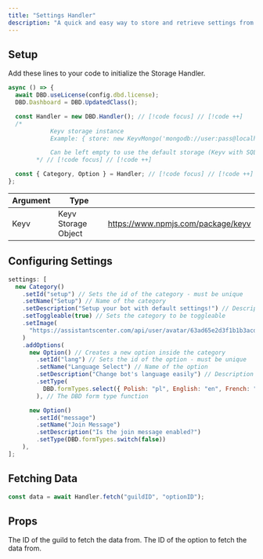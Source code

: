 ```yaml
---
title: "Settings Handler"
description: "A quick and easy way to store and retrieve settings from your dashboard."
---
```


## Setup

Add these lines to your code to initialize the Storage Handler.

```js
async () => {
  await DBD.useLicense(config.dbd.license);
  DBD.Dashboard = DBD.UpdatedClass();

  const Handler = new DBD.Handler(); // [!code focus] // [!code ++]
  /*
            Keyv storage instance
            Example: { store: new KeyvMongo('mongodb://user:pass@localhost:27017/dbname') }

            Can be left empty to use the default storage (Keyv with SQLite)
        */ // [!code focus] // [!code ++]

  const { Category, Option } = Handler; // [!code focus] // [!code ++]
};
```

| Argument | Type                |                                    |
| -------- | ------------------- | ---------------------------------- |
| Keyv     | Keyv Storage Object | https://www.npmjs.com/package/keyv |

## Configuring Settings

```js
settings: [
  new Category()
    .setId("setup") // Sets the id of the category - must be unique
    .setName("Setup") // Name of the category
    .setDescription("Setup your bot with default settings!") // Description of the category
    .setToggleable(true) // Sets the category to be toggleable
    .setImage(
      "https://assistantscenter.com/api/user/avatar/63ad65e2d3f1b1b3acdff794"
    )
    .addOptions(
      new Option() // Creates a new option inside the category
        .setId("lang") // Sets the id of the option - must be unique
        .setName("Language Select") // Name of the option
        .setDescription("Change bot's language easily") // Description of the option
        .setType(
          DBD.formTypes.select({ Polish: "pl", English: "en", French: "fr" })
        ), // The DBD form type function

      new Option()
        .setId("message")
        .setName("Join Message")
        .setDescription("Is the join message enabled?")
        .setType(DBD.formTypes.switch(false))
    ),
];
```

## Fetching Data

```js
const data = await Handler.fetch("guildID", "optionID");
```

## Props

<ParamField path="guildID" type="String" required>
  The ID of the guild to fetch the data from.
</ParamField>
<ParamField path="optionID" type="String" required>
  The ID of the option to fetch the data from.
</ParamField>

